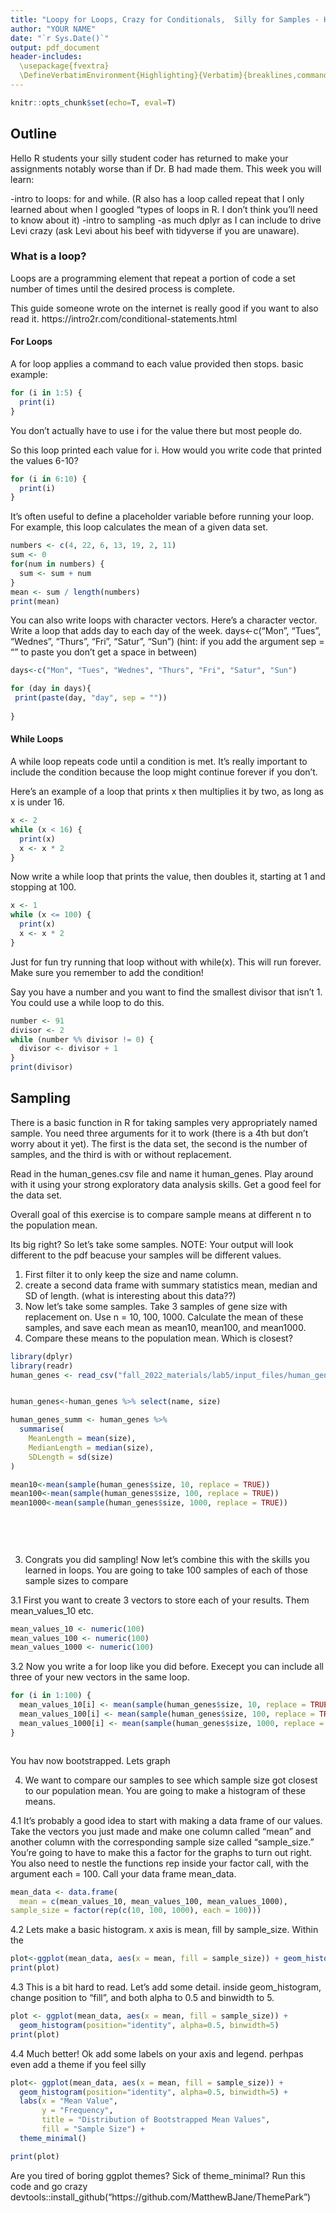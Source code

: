 ```yaml
---
title: "Loopy for Loops, Crazy for Conditionals,  Silly for Samples - Hands-on!"
author: "YOUR NAME"
date: "`r Sys.Date()`"
output: pdf_document
header-includes:
  \usepackage{fvextra}
  \DefineVerbatimEnvironment{Highlighting}{Verbatim}{breaklines,commandchars=\\\{\}}
---
```

```r
knitr::opts_chunk$set(echo=T, eval=T)
```
     
## Outline
Hello R students your silly student coder has returned to make your assignments notably worse than if Dr. B had made them. This week you will learn:

-intro to loops: for and while. (R also has a loop called repeat that I only learned about when I googled "types of loops in R. I don't think you'll need to know about it)
-intro to sampling
-as much dplyr as I can include to drive Levi crazy (ask Levi about his beef with tidyverse if you are unaware).

### What is a loop?
Loops are a programming element that repeat a portion of code a set number of times until the desired process is complete.

This guide someone wrote on the internet is really good if you want to also read it. https://intro2r.com/conditional-statements.html

#### For Loops
A for loop applies a command to each value provided then stops. basic example: 

```r
for (i in 1:5) {
  print(i)
}
```
You don't actually have to use i for the value there but most people do. 

So this loop printed each value for i. How would you write code that printed the values 6-10?

```r
for (i in 6:10) {
  print(i)
}
```

It's often useful to define a placeholder variable before running your loop. For example, this loop calculates the mean of a given data set. 

```r
numbers <- c(4, 22, 6, 13, 19, 2, 11)
sum <- 0
for(num in numbers) {
  sum <- sum + num
}
mean <- sum / length(numbers)
print(mean)

```


You can also write loops with character vectors. Here's a character vector. Write a loop that adds day to each day of the week.
days<-c("Mon", "Tues", "Wednes", "Thurs", "Fri", "Satur", "Sun")
(hint: if you add the argument sep = "" to paste you don't get a space in between)

```r
days<-c("Mon", "Tues", "Wednes", "Thurs", "Fri", "Satur", "Sun")

for (day in days){
 print(paste(day, "day", sep = ""))   
        
}


```


#### While Loops
A while loop repeats code until a condition is met. It's really important to include the condition because the loop might continue forever if you don't. 

Here's an example of a loop that prints x then multiplies it by two, as long as x is under 16. 
```r
x <- 2
while (x < 16) {
  print(x)
  x <- x * 2
}

```


Now write a while loop that prints the value, then doubles it, starting at 1 and  stopping at 100.

```r
x <- 1
while (x <= 100) {
  print(x)
  x <- x * 2
}


```

Just for fun try running that loop without with while(x). This will run forever. Make sure you remember to add the condition!


 Say you have a number and you want to find the smallest divisor that isn't 1. You could use a while loop to do this.  
```r

number <- 91
divisor <- 2
while (number %% divisor != 0) {
  divisor <- divisor + 1
}
print(divisor)


```
 





## Sampling
There is a basic function in R for taking samples very appropriately named sample. You need three arguments for it to work (there is a 4th but don't worry about it yet). The first is the data set, the second is the number of samples, and the third is with or without replacement. 

Read in the human_genes.csv file and name it human_genes. Play around with it using your strong exploratory data analysis skills. Get a good feel for the data set. 

Overall goal of this exercise is to compare sample means at different n to the population mean. 


Its big right? So let's take some samples. 
NOTE: Your output will look different to the pdf beacuse your samples will be different values. 

1. First filter it to only keep the size and name column. 
2. create a second data frame with summary statistics mean, median and SD of length. (what is interesting about this data??)
3. Now let's take some samples. Take 3 samples of gene size with replacement on. Use n = 10, 100, 1000. Calculate the mean of these samples, and save each mean as mean10, mean100, and mean1000. 
4. Compare these means to the population mean. Which is closest?


```r
library(dplyr)
library(readr)
human_genes <- read_csv("fall_2022_materials/lab5/input_files/human_genes.csv") 


human_genes<-human_genes %>% select(name, size)

human_genes_summ <- human_genes %>%
  summarise(
    MeanLength = mean(size),
    MedianLength = median(size),
    SDLength = sd(size)
)

mean10<-mean(sample(human_genes$size, 10, replace = TRUE))
mean100<-mean(sample(human_genes$size, 100, replace = TRUE))
mean1000<-mean(sample(human_genes$size, 1000, replace = TRUE))
        
        
        
        
```




3. Congrats you did sampling! Now let's combine this with the skills you learned in loops. You are going to take 100 samples of each of those sample sizes to compare

3.1 First you want to create 3 vectors to store each of your results. Them mean_values_10 etc.

```r
mean_values_10 <- numeric(100)
mean_values_100 <- numeric(100)
mean_values_1000 <- numeric(100)


```

3.2 Now you write a for loop like you did before. Execept you can include all three of your new vectors in the same loop. 

```r

for (i in 1:100) {
  mean_values_10[i] <- mean(sample(human_genes$size, 10, replace = TRUE))
  mean_values_100[i] <- mean(sample(human_genes$size, 100, replace = TRUE))
  mean_values_1000[i] <- mean(sample(human_genes$size, 1000, replace = TRUE))
}



```

You hav now bootstrapped. Lets graph


4. We want to compare our samples to see which sample size got closest to our population mean. You are going to make a histogram of these means. 


4.1 It's probably a good idea to start with making a data frame of our values. Take the vectors you just made and make one column called "mean" and another column with the corresponding sample size called "sample_size." You're going to have to make this a factor for the graphs to turn out right.  You also need to nestle the functions rep inside your factor call, with the argument each = 100.
Call your data frame mean_data. 


```r
mean_data <- data.frame(
  mean = c(mean_values_10, mean_values_100, mean_values_1000),
sample_size = factor(rep(c(10, 100, 1000), each = 100)))

```


4.2 Lets make a basic histogram.  x axis is mean, fill by sample_size. Within the 



```r
plot<-ggplot(mean_data, aes(x = mean, fill = sample_size)) + geom_histogram()
print(plot)


```

 
4.3 This is a bit hard to read. Let's add some detail. inside geom_histogram, change position to "fill", and both alpha to 0.5 and binwidth to 5.



```r
plot <- ggplot(mean_data, aes(x = mean, fill = sample_size)) +
  geom_histogram(position="identity", alpha=0.5, binwidth=5)
print(plot)


```
4.4 Much better! Ok add some labels on your axis and legend. perhpas even add a theme if you feel silly



```r
plot<- ggplot(mean_data, aes(x = mean, fill = sample_size)) +
  geom_histogram(position="identity", alpha=0.5, binwidth=5) +
  labs(x = "Mean Value", 
       y = "Frequency", 
       title = "Distribution of Bootstrapped Mean Values",
       fill = "Sample Size") +
  theme_minimal()

print(plot)
```

Are you tired of boring ggplot themes? Sick of theme_minimal? Run this code and go crazy
devtools::install_github("https://github.com/MatthewBJane/ThemePark")




